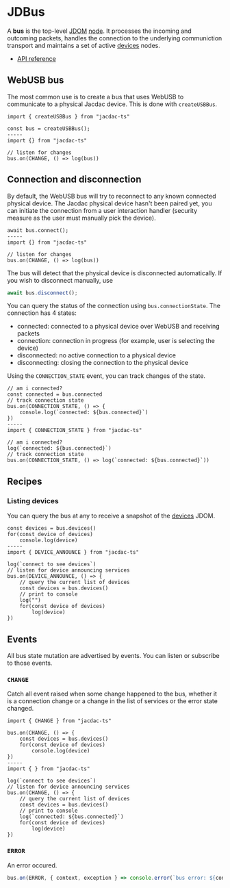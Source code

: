 # JDBus

A **bus** is the top-level [JDOM](/clients/javascript/jdom/) [node](/clients/javascript/jdom/node/).
It processes the incoming and outcoming packets, 
handles the connection to the underlying communiction transport
and maintains a set of active [devices](/clients/javascript/jdom/device/) nodes.

* [API reference](https://microsoft.github.io/jacdac-ts/classes/JDBus.html)

## WebUSB bus

The most common use is to create a bus that uses WebUSB to
communicate to a physical Jacdac device. This is done with ``createUSBBus``.

```vanilla
import { createUSBBus } from "jacdac-ts"

const bus = createUSBBus();
-----
import {} from "jacdac-ts"

// listen for changes
bus.on(CHANGE, () => log(bus))
```

## Connection and disconnection

By default, the WebUSB bus will try to reconnect 
to any known connected physical device. The Jacdac physical device hasn't been paired yet,
you can initiate the connection from a user interaction handler (security measure as the user must manually pick the device).

```vanilla
await bus.connect();
-----
import {} from "jacdac-ts"

// listen for changes
bus.on(CHANGE, () => log(bus))
```

The bus will detect that the physical device is disconnected automatically. If you wish to disconnect manually, use

```javascript
await bus.disconnect();
```

You can query the status of the connection using ``bus.connectionState``. The connection has 4 states:

* connected: connected to a physical device over WebUSB and receiving packets
* connection: connection in progress (for example, user is selecting the device)
* disconnected: no active connection to a physical device
* disconnecting: closing the connection to the physical device

Using the ``CONNECTION_STATE`` event, you can track changes of the state.

```vanilla
// am i connected?
const connected = bus.connected
// track connection state
bus.on(CONNECTION_STATE, () => {
    console.log(`connected: ${bus.connected}`)
})
-----
import { CONNECTION_STATE } from "jacdac-ts"

// am i connected?
log(`connected: ${bus.connected}`)
// track connection state
bus.on(CONNECTION_STATE, () => log(`connected: ${bus.connected}`))
```

## Recipes

### Listing devices

You can query the bus at any to receive a snapshot of the [devices](/clients/javascript/jdom/device) JDOM.

```vanilla
const devices = bus.devices()
for(const device of devices)
    console.log(device)
-----
import { DEVICE_ANNOUNCE } from "jacdac-ts"

log(`connect to see devices`)
// listen for device announcing services
bus.on(DEVICE_ANNOUNCE, () => {
    // query the current list of devices
    const devices = bus.devices()
    // print to console
    log("")
    for(const device of devices)
        log(device)
})
```

## Events

All bus state mutation are advertised by events. You can listen or subscribe to those events.

### ``CHANGE``

Catch all event raised when some change happened to the bus, whether it is a connection change or a change in the list of services
or the error state changed.

```vanilla
import { CHANGE } from "jacdac-ts"

bus.on(CHANGE, () => {
    const devices = bus.devices()
    for(const device of devices)
        console.log(device)
})
-----
import { } from "jacdac-ts"

log(`connect to see devices`)
// listen for device announcing services
bus.on(CHANGE, () => {
    // query the current list of devices
    const devices = bus.devices()
    // print to console
    log(`connected: ${bus.connected}`)
    for(const device of devices)
        log(device)
})
```


### ``ERROR``

An error occured.

```javascript
bus.on(ERROR, { context, exception } => console.error(`bus error: ${context}`, exception))
```
